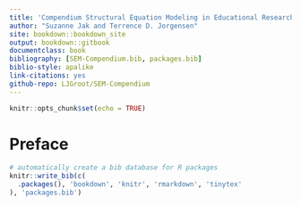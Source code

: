 ```yaml
---
title: 'Compendium Structural Equation Modeling in Educational Research'
author: "Suzanne Jak and Terrence D. Jorgensen"
site: bookdown::bookdown_site
output: bookdown::gitbook
documentclass: book
bibliography: [SEM-Compendium.bib, packages.bib]
biblio-style: apalike
link-citations: yes
github-repo: LJGroot/SEM-Compendium
---
```


```r
knitr::opts_chunk$set(echo = TRUE)
```

# Preface {-}


```r
# automatically create a bib database for R packages
knitr::write_bib(c(
  .packages(), 'bookdown', 'knitr', 'rmarkdown', 'tinytex'
), 'packages.bib')
```
